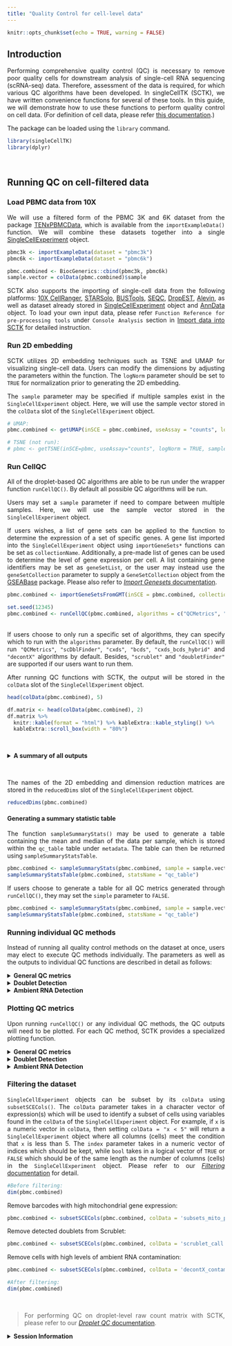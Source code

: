 ```yaml
---
title: "Quality Control for cell-level data"
---
```

<style>
body {
text-align: justify}
</style>

```r
knitr::opts_chunk$set(echo = TRUE, warning = FALSE)
```

## Introduction

Performing comprehensive quality control (QC) is necessary to remove poor quality cells for downstream analysis of single-cell RNA sequencing (scRNA-seq) data. Therefore, assessment of the data is required, for which various QC algorithms have been developed. In singleCellTK (SCTK), we have written convenience functions for several of these tools. In this guide, we will demonstrate how to use these functions to perform quality control on cell data. (For definition of cell data, please refer [this documentation](cmd_qc.html#introduction-1).)

The package can be loaded using the `library` command.

```r
library(singleCellTK)
library(dplyr)
```

<br />

## Running QC on cell-filtered data

### Load PBMC data from 10X

We will use a filtered form of the PBMC 3K and 6K dataset from the package [TENxPBMCData](http://bioconductor.org/packages/release/data/experiment/html/TENxPBMCData.html), which is available from the `importExampleData()` function. We will combine these datasets together into a single [SingleCellExperiment](https://rdrr.io/bioc/SingleCellExperiment/man/SingleCellExperiment.html) object.


```r
pbmc3k <- importExampleData(dataset = "pbmc3k")
pbmc6k <- importExampleData(dataset = "pbmc6k")

pbmc.combined <- BiocGenerics::cbind(pbmc3k, pbmc6k)
sample.vector = colData(pbmc.combined)$sample
```

SCTK also supports the importing of single-cell data from the following platforms: [10X CellRanger](https://support.10xgenomics.com/single-cell-gene-expression/software/pipelines/latest/what-is-cell-ranger), [STARSolo](https://github.com/alexdobin/STAR/blob/master/docs/STARsolo.md), [BUSTools](https://www.kallistobus.tools/), [SEQC](https://github.com/ambrosejcarr/seqc), [DropEST](https://github.com/hms-dbmi/dropEst), [Alevin](https://salmon.readthedocs.io/en/latest/alevin.html), as well as dataset already stored in [SingleCellExperiment](https://rdrr.io/bioc/SingleCellExperiment/man/SingleCellExperiment.html) object and [AnnData](https://github.com/theislab/anndata) object. To load your own input data, please refer `Function Reference for pre-processing tools` under `Console Analysis` section in [Import data into SCTK](import_data.html) for detailed instruction. 

### Run 2D embedding

SCTK utilizes 2D embedding techniques such as TSNE and UMAP for visualizing single-cell data. Users can modify the dimensions by adjusting the parameters within the function. The `logNorm` parameter should be set to `TRUE` for normalization prior to generating the 2D embedding.

The `sample` parameter may be specified if multiple samples exist in the `SingleCellExperiment` object. Here, we will use the sample vector stored in the `colData` slot of the `SingleCellExperiment` object.


```r
# UMAP:
pbmc.combined <- getUMAP(inSCE = pbmc.combined, useAssay = "counts", logNorm = TRUE, sample = sample.vector)

# TSNE (not run):
# pbmc <- getTSNE(inSCE=pbmc, useAssay="counts", logNorm = TRUE, sample = colData(pbmc)$sample)
```

### Run CellQC 

All of the droplet-based QC algorithms are able to be run under the wrapper function `runCellQC()`. By default all possible QC algorithms will be run.

Users may set a `sample` parameter if need to compare between multiple samples. Here, we will use the sample vector stored in the `SingleCellExperiment` object.

If users wishes, a list of gene sets can be applied to the function to determine the expression of a set of specific genes. A gene list imported into the `SingleCellExperiment` object using `importGeneSets*` functions can be set as `collectionName`. Additionally, a pre-made list of genes can be used to determine the level of gene expression per cell. A list containing gene identifiers may be set as `geneSetList`, or the user may instead use the `geneSetCollection` parameter to supply a `GeneSetCollection` object from the [GSEABase](https://bioconductor.org/packages/release/bioc/html/GSEABase.html) package. Please also refer to [*Import Genesets* documentation](import_genesets.html).


```r
pbmc.combined <- importGeneSetsFromGMT(inSCE = pbmc.combined, collectionName = "mito", file = system.file("extdata/mito_subset.gmt", package = "singleCellTK"))

set.seed(12345)
pbmc.combined <- runCellQC(pbmc.combined, algorithms = c("QCMetrics", "scrublet", "scDblFinder", "cxds", "bcds", "cxds_bcds_hybrid", "doubletFinder", "decontX"), sample = sample.vector, collectionName = "mito")
```
<br />
If users choose to only run a specific set of algorithms, they can specify which to run with the `algorithms` parameter. By default, the `runCellQC()` will run `"QCMetrics"`, `"scDblFinder"`, `"cxds"`, `"bcds"`, `"cxds_bcds_hybrid"` and `"decontX"` algorithms by default. Besides, `"scrublet"` and `"doubletFinder"` are supported if our users want to run them. 

After running QC functions with SCTK, the output will be stored in the `colData` slot of the `SingleCellExperiment` object.

```r
head(colData(pbmc.combined), 5)
```

```r
df.matrix <- head(colData(pbmc.combined), 2)
df.matrix %>%
  knitr::kable(format = "html") %>% kableExtra::kable_styling() %>%
  kableExtra::scroll_box(width = "80%")
```
<br />

````{=html}
<details>
  <summary><b>A summary of all outputs</b></summary>
```` 

```r
tabl <- "
| QC output                              | Description                                                   | Methods           | Package/Tool  |
|----------------------------------------|:--------------------------------------------------------------|:------------------|:--------------|
| `sum`                                    | Total counts                                                  | `runPerCellQC()`      | [scater](https://bioconductor.org/packages/release/bioc/html/scater.html)        |
| `detected`                               | Total features                                                | `runPerCellQC()`      | [scater](https://bioconductor.org/packages/release/bioc/html/scater.html)        |
| `percent_top`                            | % Expression coming from top features                         | `runPerCellQC()`      | [scater](https://bioconductor.org/packages/release/bioc/html/scater.html)        |
| `subsets_*`                               | sum, detected, percent_top calculated on specified gene list  | `runPerCellQC()`      | [scater](https://bioconductor.org/packages/release/bioc/html/scater.html)        |
| `scrublet_score`                         | Doublet score                                                 | `runScrublet()`       | [scrublet](https://github.com/swolock/scrublet)      |
| `scrublet_call`                          | Doublet classification based on threshold                     | `runScrublet()`       | [scrublet](https://github.com/swolock/scrublet)      |
| `scDblFinder_doublet_score`              | Doublet score                                                 | `runScDblFinder()`   | [scDblFinder](https://bioconductor.org/packages/release/bioc/html/scDblFinder.html)         |
| `doubletFinder_doublet_score`            | Doublet score                                                 | `runDoubletFinder()`  | [DoubletFinder](https://github.com/chris-mcginnis-ucsf/DoubletFinder) |
| `doubletFinder_doublet_label_resolution` | Doublet classification based on threshold                     | `runDoubletFinder()`  | [DoubletFinder](https://github.com/chris-mcginnis-ucsf/DoubletFinder) |
| `scds_cxds_score`                        | Doublet score                                                 | `runCxds()`           | [SCDS](https://www.bioconductor.org/packages/release/bioc/html/scds.html)          |
| `scds_cxds_call`                         | Doublet classification based on threshold                     | `runCxds()`           | [SCDS](https://www.bioconductor.org/packages/release/bioc/html/scds.html)          |
| `scds_bcds_score`                        | Doublet score                                                 | `runBcds()`           | [SCDS](https://www.bioconductor.org/packages/release/bioc/html/scds.html)          |
| `scds_bcds_call`                         | Doublet classification based on threshold                     | `runBcds()`           | [SCDS](https://www.bioconductor.org/packages/release/bioc/html/scds.html)          |
| `scds_hybrid_score`                      | Doublet score                                                 | `runCxdsBcdsHybrid()` | [SCDS](https://www.bioconductor.org/packages/release/bioc/html/scds.html)          |
| `scds_hybrid_call`                       | Doublet classification based on threshold                     | `runCxdsBcdsHybrid()` | [SCDS](https://www.bioconductor.org/packages/release/bioc/html/scds.html)          |
| `decontX_contamination`                  | Ambient RNA contamination                                     | `runDecontX()`        | [celda](https://www.bioconductor.org/packages/release/bioc/html/celda.html)         |
| `decontX_clusters`                       | Clusters determined in dataset based on underlying algorithm  | `runDecontX()`        | [celda](https://www.bioconductor.org/packages/release/bioc/html/celda.html)         |
"
cat(tabl)
```

````{=html}
</details>
```` 

<br />

The names of the 2D embedding and dimension reduction matrices are stored in the `reducedDims` slot of the `SingleCellExperiment` object.

```r
reducedDims(pbmc.combined)
```

#### Generating a summary statistic table

The function `sampleSummaryStats()` may be used to generate a table containing the mean and median of the data per sample, which is stored within the `qc_table` table under `metadata`. The table can then be returned using `sampleSummaryStatsTable`.

```r
pbmc.combined <- sampleSummaryStats(pbmc.combined, sample = sample.vector)
sampleSummaryStatsTable(pbmc.combined, statsName = "qc_table")
```

If users choose to generate a table for all QC metrics generated through `runCellQC()`, they may set the `simple` parameter to `FALSE`.

```r
pbmc.combined <- sampleSummaryStats(pbmc.combined, sample = sample.vector, simple = FALSE)
sampleSummaryStatsTable(pbmc.combined, statsName = "qc_table")
```

### Running individual QC methods

Instead of running all quality control methods on the dataset at once, users may elect to execute QC methods individually. The parameters as well as the outputs to individual QC functions are described in detail as follows:

````{=html}
<details>
  <summary><b>General QC metrics</b></summary>
  <details>
    <summary><b>runPerCellQC</b></summary>
```` 

SingleCellTK utilizes the [scater](https://bioconductor.org/packages/release/bioc/html/scater.html) package to compute cell-level QC metrics. The wrapper function `runPerCellQC()` can be used to separately compute general QC metrics on its own.

- `inSCE` parameter is the input SingleCellExperiment object.
- `useAssay` is the assay object that in the SingleCellExperiment object the user wishes to use.

A list of gene sets can be applied to the function to determine the expression of a set of specific genes, as mentioned before. Please also refer to [*Import Genesets* documentation](import_genesets.html).

The QC outputs are `sum`, `detected`, and `percent_top_X`, stored as variables in `colData`.

- `sum` contains the total number of counts for each cell.
- `detected` contains the total number of features for each cell.
- `percent_top_X` contains the percentage of the total counts that is made up by the expression of the top X genes for each cell.
- The `subsets_` columns contain information for the specific gene list that was used. For instance, if a gene list containing mitochondrial genes named `"mito"` was used, `subsets_mito_sum` would contain the total number of mitochondrial counts for each cell.

```r
pbmc.combined <- runPerCellQC(
  inSCE = pbmc.combined,
  useAssay = "counts",
  collectionName = "mito")
```

````{=html}
  </details>
</details>
<details>
  <summary><b>Doublet Detection</b></summary>
````

Doublets hinder cell-type identification by appearing as a distinct transcriptomic state, and need to be removed for downstream analysis. SCTK contains various doublet detection tools that the user may choose from.

````{=html}
  <details>
    <summary><b>runScrublet</b></summary>
```` 

[Scrublet](https://github.com/swolock/scrublet) aims to detect doublets by creating simulated doublets from combining transcriptomic profiles of existing cells in the dataset. The wrapper function `runScrublet()` can be used to separately run the Scrublet algorithm on its own.

- `sample` indicates what sample each cell originates from. It can be set to `NULL` if all cells in the dataset came from the same sample.

Scrublet also has a large set of parameters that the user can adjust, please see the function reference for detail, by clicking on the function name.  

The Scrublet outputs include the following `colData` variables: 

- `scrublet_score`, which is a numeric variable of the likelihood that a cell is a doublet
- `scrublet_label`, which is the assignment of whether the cell is a doublet.

```r
pbmc.combined <- runScrublet(
  inSCE = pbmc.combined,
  sample = colData(pbmc.combined)$sample, 
  useAssay = "counts"
)
```

````{=html}
</details>
<details>
  <summary><b>runScDblFinder</b></summary>
```` 

[ScDblFinder](https://rdrr.io/bioc/scDblFinder/) is a doublet detection algorithm. ScDblFinder aims to detect doublets by creating a simulated doublet from existing cells and projecting it to the same PCA space as the cells. The wrapper function `runScDblFinder()` can be used to separately run the ScDblFinder algorithm on its own. 

- `nNeighbors` is the number of nearest neighbor used to calculate the density for doublet detection. 
- `simDoublets` is used to determine the number of simulated doublets used for doublet detection.

The output of ScDblFinder is a `scDblFinder_doublet_score`, which will be stored as a `colData` variable. The doublet score of a droplet will be higher if the it is deemed likely to be a doublet.

```r
pbmc.combined <- runScDblFinder(inSCE = pbmc.combined, sample = colData(pbmc.combined)$sample, useAssay = "counts")
```

````{=html}
</details>
<details>
  <summary><b>runDoubletFinder</b></summary>
```` 

[DoubletFinder](https://github.com/chris-mcginnis-ucsf/DoubletFinder) is a doublet detection algorithm which depends on the single cell analysis package [Seurat](https://satijalab.org/seurat/). The wrapper function `runDoubletFinder()` can be used to separately run the DoubletFinder algorithm on its own.  

- `seuratRes` - `runDoubletFinder()` relies on a parameter (in Seurat) called "resolution" to determine cells that may be doublets. Users will be able to manipulate the resolution parameter through `seuratRes`. If multiple numeric vectors are stored in `seuratRes`, there will be multiple label/scores. 
- `seuratNfeatures` determines the number of features that is used in the [`FindVariableFeatures`](https://satijalab.org/seurat/reference/findvariablefeatures) function in Seurat. 
- `seuratPcs` determines the number of dimensions used in the [`FindNeighbors`](https://satijalab.org/seurat/reference/findneighbors) function in Seurat. 
- `formationRate` is the estimated doublet detection rate in the dataset. It aims to detect doublets by creating simulated doublets from combining transcriptomic profiles of existing cells in the dataset.

The DoubletFinder outputs include the following `colData` variable:

- `doubletFinder_doublet_score`, which is a numeric variable of the likelihood that a cell is a doublet
- `doubletFinder_doublet_label`, which is the assignment of whether the cell is a doublet.

```r
pbmc.combined <- runDoubletFinder(
  inSCE = pbmc.combined, useAssay = "counts",
  sample = colData(pbmc.combined)$sample, 
  seuratRes = c(1.0), seuratPcs = 1:15,
  seuratNfeatures = 2000,
  formationRate = 0.075, seed = 12345
)
```

````{=html}
</details>
<details>
  <summary><b>runCXDS</b></summary>
```` 

CXDS, or co-expression based doublet scoring, is an algorithm in the [SCDS](https://www.bioconductor.org/packages/release/bioc/html/scds.html) package which employs a binomial model for the co-expression of pairs of genes to determine doublets. The wrapper function `runCxds()` can be used to separately run the CXDS algorithm on its own.  

- `ntop` is the number of top variance genes to consider.
- `binThresh` is the minimum counts a gene needs to have to be included in the analysis. 
- `verb` determines whether progress messages will be displayed or not. 
- `retRes` will determine whether the gene pair results should be returned or not. 
- `estNdbl` is the user estimated number of doublets.

The output of `runCxds()` is the doublet score, `scds_cxds_score`, which will be stored as a `colData` variable.

```r
pbmc.combined <- runCxds(
  inSCE = pbmc.combined, sample = colData(pbmc.combined)$sample, 
  ntop = 500, binThresh = 0,
  verb = FALSE, retRes = FALSE, estNdbl = FALSE
)
```

````{=html}
</details>
<details>
  <summary><b>runBCDS</b></summary>
```` 

BCDS, or binary classification based doublet scoring, is an algorithm in the [SCDS](https://www.bioconductor.org/packages/release/bioc/html/scds.html) package which uses a binary classification approach to determine doublets. The wrapper function `runBcds()` can be used to separately run the BCDS algorithm on its own. 

- `ntop` is the number of top variance genes to consider.
- `srat` is the ratio between original number of cells and simulated doublets. 
- `nmax` is the maximum number of cycles that the algorithm should run through. If set to `"tune"`, this will be automatic. 
- `varImp` determines if the variable importance should be returned or not.

The output of `runBcds()` is `scds_bcds_score`, which is the likelihood that a cell is a doublet and will be stored as a `colData` variable.

```r
pbmc.combined <- runBcds(
  inSCE = pbmc.combined, seed = 12345, sample = colData(pbmc.combined)$sample, 
  ntop = 500, srat = 1, nmax = "tune", varImp = FALSE
)
```

````{=html}
</details>
<details>
  <summary><b>runCxdsBcdsHybrid</b></summary>
```` 

The CXDS-BCDS hybrid algorithm, uses both CXDS and BCDS algorithms from the [SCDS](https://www.bioconductor.org/packages/release/bioc/html/scds.html) package. The wrapper function `runCxdsBcdsHybrid()` can be used to separately run the CXDS-BCDS hybrid algorithm on its own.

All parameters from the `runCxds()` and `runBcds()` functions may be applied to this function in the `cxdsArgs` and `bcdsArgs` parameters, respectively.  

The output of `runCxdsBcdsHybrid()` is the doublet score, `scds_hybrid_score`, which will be stored as a `colData` variable.

```r
pbmc.combined <- runCxdsBcdsHybrid(
  inSCE = pbmc.combined, sample = colData(pbmc.combined)$sample, 
  seed = 12345, nTop = 500
)
```

````{=html}
  </details>
</details>
<details>
  <summary><b>Ambient RNA Detection</b></summary>
  <details>
    <summary><b>runDecontX</b></summary>
```` 

In droplet-based single cell technologies, ambient RNA that may have been released from apoptotic or damaged cells may get incorporated into another droplet, and can lead to contamination. [decontX](https://rdrr.io/bioc/celda/man/decontX.html), available from [celda](https://bioconductor.org/packages/release/bioc/html/celda.html), is a Bayesian method for the identification of the contamination level at a cellular level. The wrapper function `runDecontX()` can be used to separately run the DecontX algorithm on its own. 

The outputs of `runDecontX()` are `decontX_contamination` and `decontX_clusters`.

- `decontX_contamination` is a numeric vector which characterizes the level of contamination in each cell. 
- Clustering is performed as part of the `runDecontX()` algorithm. `decontX_clusters` is the resulting cluster assignment, which can also be labeled on the plot. For performing fine-tuned clustering in SCTK, please refer to [*Clustering* documentation](clustering.html)

```r
pbmc.combined <- runDecontX(
  inSCE = pbmc.combined, useAssay = "counts"
  sample = colData(pbmc.combined)$sample
)
```

````{=html}
  </details>
</details>
````

### Plotting QC metrics

Upon running `runCellQC()` or any individual QC methods, the QC outputs will need to be plotted. For each QC method, SCTK provides a specialized plotting function.

````{=html}
<details>
  <summary><b>General QC metrics</b></summary>
  <details>
    <summary><b>runPerCellQC</b></summary>
```` 

The wrapper function `plotRunPerCellQCResults()` can be used to plot the general QC outputs.

```r
runpercellqc.results <- plotRunPerCellQCResults(inSCE = pbmc.combined, sample = sample.vector, combinePlot = "all", axisSize = 8, axisLabelSize = 9, titleSize = 20, labelSamples=TRUE)
```

```r
runpercellqc.results
```

````{=html}
  </details>
</details>
```` 

````{=html}
<details>
  <summary><b>Doublet Detection</b></summary>
  <details>
    <summary><b>Scrublet</b></summary>
```` 

The wrapper function `plotScrubletResults()` can be used to plot the results from the Scrublet algorithm. Here, we will use the UMAP coordinates generated from `getUMAP()` in previous sections.

```r
reducedDims(pbmc.combined)
```

```r
scrublet.results <- plotScrubletResults(
  inSCE = pbmc.combined,
  reducedDimName = "UMAP",
  sample = colData(pbmc.combined)$sample, 
  combinePlot = "all",
  titleSize = 10,
  axisLabelSize = 8,
  axisSize = 10,
  legendSize = 10,
  legendTitleSize = 10
)
```

```r
scrublet.results 
```

````{=html}
</details>
<details>
  <summary><b>ScDblFinder</b></summary>
```` 

The wrapper function `plotScDblFinderResults()` can be used to plot the QC outputs from the ScDblFinder algorithm.

```r
scDblFinder.results <- plotScDblFinderResults(
  inSCE = pbmc.combined, sample = colData(pbmc.combined)$sample, 
  reducedDimName = "UMAP", combinePlot = "all",
  titleSize = 13,
  axisLabelSize = 13,
  axisSize = 13,
  legendSize = 13,
  legendTitleSize = 13
)
```
<br />

````{=html}
</details>
<details>
  <summary><b>DoubletFinder</b></summary>
```` 

The wrapper function `plotDoubletFinderResults()` can be used to plot the QC outputs from the DoubletFinder algorithm.

```r
doubletFinderResults <- plotDoubletFinderResults(
  inSCE = pbmc.combined,
  sample = colData(pbmc.combined)$sample, 
  reducedDimName = "UMAP",
  combinePlot = "all",
  titleSize = 13,
  axisLabelSize = 13,
  axisSize = 13,
  legendSize = 13,
  legendTitleSize = 13
)
```
<br />

````{=html}
</details>
<details>
  <summary><b>SCDS, CXDS</b></summary>
```` 

The wrapper function `plotCxdsResults()` can be used to plot the QC outputs from the CXDS algorithm.

```r
cxdsResults <- plotCxdsResults(
  inSCE = pbmc.combined,
  sample = colData(pbmc.combined)$sample, 
  reducedDimName = "UMAP", combinePlot = "all",
  titleSize = 13,
  axisLabelSize = 13,
  axisSize = 13,
  legendSize = 13,
  legendTitleSize = 13
)
```
<br />

````{=html}
</details>
<details>
  <summary><b>SCDS, BCDS</b></summary>
```` 

The wrapper function `plotBcdsResults()` can be used to plot the QC outputs from the BCDS algorithm

```r
bcdsResults <- plotBcdsResults(
  inSCE = pbmc.combined,
  sample = colData(pbmc.combined)$sample, 
  reducedDimName = "UMAP", combinePlot = "all",
  titleSize = 13,
  axisLabelSize = 13,
  axisSize = 13,
  legendSize = 13,
  legendTitleSize = 13
)
```
<br />

````{=html}
</details>
<details>
  <summary><b>SCDS, CXDS-BCDS hybrid</b></summary>
```` 

The wrapper function `plotScdsHybridResults()` can be used to plot the QC outputs from the CXDS-BCDS hybrid algorithm.

```r
bcdsCxdsHybridResults <- plotScdsHybridResults(
  inSCE = pbmc.combined, sample = colData(pbmc.combined)$sample, 
  reducedDimName = "UMAP", combinePlot = "all",
  titleSize = 13,
  axisLabelSize = 13,
  axisSize = 13,
  legendSize = 13,
  legendTitleSize = 13
)
```
<br />

````{=html}
</details>
```` 

````{=html}
</details>
```` 

````{=html}
<details>
  <summary><b>Ambient RNA Detection</b></summary>
  <details>
  <summary><b>DecontX</b></summary>
```` 

The wrapper function `plotDecontXResults()` can be used to plot the QC outputs from the DecontX algorithm.

```r
decontxResults <- plotDecontXResults(
  inSCE = pbmc.combined, sample = colData(pbmc.combined)$sample, 
  reducedDimName = "UMAP", combinePlot = "all",
  titleSize = 8,
  axisLabelSize = 8,
  axisSize = 10,
  legendSize = 5,
  legendTitleSize = 7,
  relWidths = c(0.5, 1, 1),
  sampleRelWidths = c(0.5, 1, 1),
  labelSamples = TRUE,
  labelClusters = FALSE
)
```

```r
decontxResults
```

````{=html}
  </details>
</details>
```` 

### Filtering the dataset

`SingleCellExperiment` objects can be subset by its `colData` using `subsetSCECols()`. The `colData` parameter takes in a character vector of expression(s) which will be used to identify a subset of cells using variables found in the `colData` of the `SingleCellExperiment` object. For example, if `x` is a numeric vector in `colData`, then setting `colData = "x < 5"` will return a `SingleCellExperiment` object where all columns (cells) meet the condition that `x` is less than 5. The `index` parameter takes in a numeric vector of indices which should be kept, while `bool` takes in a logical vector of `TRUE` or `FALSE` which should be of the same length as the number of columns (cells) in the `SingleCellExperiment` object. Please refer to our [*Filtering* documentation](filtering.html) for detail.

```r
#Before filtering:
dim(pbmc.combined)
```

Remove barcodes with high mitochondrial gene expression:
```r
pbmc.combined <- subsetSCECols(pbmc.combined, colData = 'subsets_mito_percent < 20')
```

Remove detected doublets from Scrublet:
```r
pbmc.combined <- subsetSCECols(pbmc.combined, colData = 'scrublet_call == FALSE')
```

Remove cells with high levels of ambient RNA contamination:
```r
pbmc.combined <- subsetSCECols(pbmc.combined, colData = 'decontX_contamination < 0.5')
```

```r
#After filtering:
dim(pbmc.combined)
```

<br />

>For performing QC on droplet-level raw count matrix with SCTK, please refer to our [*Droplet QC* documentation](cnsl_dropletqc.html).

````{=html}
 <details>
 <summary><b>Session Information</b></summary>
````

```r
sessionInfo()
```

````{=html}
</details>
````
